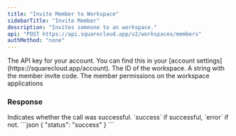 ```yaml
---
title: "Invite Member to Workspace"
sidebarTitle: "Invite Member"
description: "Invites someone to an workspace."
api: "POST https://api.squarecloud.app/v2/workspaces/members"
authMethod: "none"
---
```


<ParamField header="Authorization" type="string" placeholder="API KEY" required>
  The API key for your account. You can find this in your [account settings](https://squarecloud.app/account).
</ParamField>

<ParamField body="workspaceId" type="string" placeholder="Workspace Id">
  The ID of the workspace.  
</ParamField>

<ParamField body="code" type="string" placeholder="Invite code">
  A string with the member invite code. 
</ParamField>

<ParamField body="group" type="string" placeholder="Permission name">
  The member permissions on the workspace applications
</ParamField>


### Response

<ResponseField name="status" type="string">
  Indicates whether the call was successful. `success` if successful, `error` if not.
</ResponseField>

<ResponseExample>
```json
{
  "status": "success"
}
```
</ResponseExample>